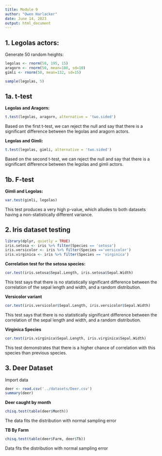 ```yaml
---
title: Module 9
author: "Owen Harlacker"
date: June 14, 2023
output: html_document
---
```


## 1. Legolas actors:
Generate 50 random heights:
```r
legolas <- rnorm(50, 195, 15)
aragorn <- rnorm(50, mean=180, sd=10)
gimli <- rnorm(50, mean=132, sd=15)

sample(legolas, 5)
```


## 1a. t-test
**Legolas and Aragorn:**
```r
t.test(legolas, aragorn, alternative = 'two.sided')
```


Based on the first t-test, we can reject the null and say that there is a significant difference between the legolas and aragorn actors.

**Legolas and Gimli:**
```r
t.test(legolas, gimli, alternative = 'two.sided')
```

Based on the second t-test, we can reject the null and say that there is a significant difference between the legolas and gimli actors.

## 1b. F-test
**Gimli and Legolas:**
```r
var.test(gimli, legolas)
```
This test produces a very high p-value, which alludes to both datasets having a non-statistically different variance.

## 2. Iris dataset testing
```r
library(dplyr, quietly = TRUE)
iris.setosa <- iris %>% filter(Species == 'setosa')
iris.versicolor <- iris %>% filter(Species =='versicolor')
iris.virginica <- iris %>% filter(Species == 'virginica')

```


**Correlation test for the setosa species:**
```r
cor.test(iris.setosa$Sepal.Length, iris.setosa$Sepal.Width)
```

This test says that there is no statistically significant difference between the correlation of the sepal length and width, and a random distribution.


**Versicolor variant**
```r
cor.test(iris.versicolor$Sepal.Length, iris.versicolor$Sepal.Width)

```

This test says that there is no statistically significant difference between the correlation of the sepal length and width, and a random distribution.

**Virginica Species**
```r
cor.test(iris.virginica$Sepal.Length, iris.virginica$Sepal.Width)

```
This test demonstrates that there is a higher chance of correlation with this species than previous species.

## 3. Deer Dataset
Import data
```r
deer <- read.csv('../datasets/Deer.csv')
summary(deer)
```

**Deer caught by month**
```r
chisq.test(table(deer$Month))
```

The data fits the distribution with normal sampling error


**TB By Farm**
```r
chisq.test(table(deer$Farm, deer$Tb))
```

Data fits the distribution with normal sampling error